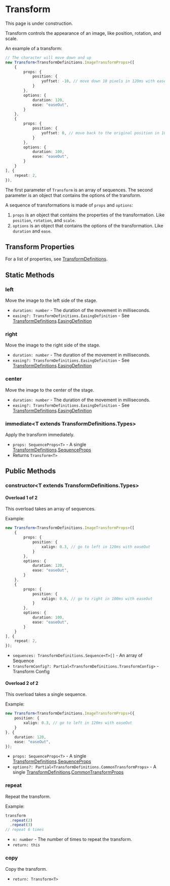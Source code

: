 
# Transform

<Callout type="warning" emoji="⚠️">
    This page is under construction.
</Callout>

Transform controls the appearance of an image, like position, rotation, and scale.

An example of a transform:

```typescript
// The character will move down and up
new Transform<TransformDefinitions.ImageTransformProps>([
    {
        props: {
            position: {
                yoffset: -10, // move down 10 pixels in 120ms with easeOut
            }
        },
        options: {
            duration: 120,
            ease: "easeOut",
        }
    },
    {
        props: {
            position: {
                yoffset: 0, // move back to the original position in 100ms with easeOut
            }
        },
        options: {
            duration: 100,
            ease: "easeOut",
        }
    }
], {
    repeat: 2,
}),
```

The first parameter of `Transform` is an array of sequences. The second parameter is an object that contains the options of the transform. 

A sequence of transformations is made of `props` and `options`:

1. `props` is an object that contains the properties of the transformation. Like `position`, `rotation`, and `scale`.
2. `options` is an object that contains the options of the transformation. Like `duration` and `ease`.

## Transform Properties

For a list of properties, see [TransformDefinitions](../types/TransformDefinitions).

## Static Methods

### left

<Steps>

Move the image to the left side of the stage. 

- `duration: number` - The duration of the movement in milliseconds.
- `easing?: TransformDefinitions.EasingDefinition` - See [TransformDefinitions](../types/TransformDefinitions).[EasingDefinition](../types/TransformDefinitions#EasingDefinition)

</Steps>

### right

<Steps>

Move the image to the right side of the stage.

- `duration: number` - The duration of the movement in milliseconds.
- `easing?: TransformDefinitions.EasingDefinition` - See [TransformDefinitions](../types/TransformDefinitions).[EasingDefinition](../types/TransformDefinitions#EasingDefinition)

</Steps>

### center

<Steps>

Move the image to the center of the stage.

- `duration: number` - The duration of the movement in milliseconds.
- `easing?: TransformDefinitions.EasingDefinition` - See [TransformDefinitions](../types/TransformDefinitions).[EasingDefinition](../types/TransformDefinitions#EasingDefinition)

</Steps>

### immediate\<T extends TransformDefinitions.Types\>

<Steps>

Apply the transform immediately.

- `props: SequenceProps<T>` - A single [TransformDefinitions](../types/TransformDefinitions).[SequenceProps](../types/TransformDefinitions#SequenceProps)
- Returns `Transform<T>`

</Steps>

## Public Methods

### constructor\<T extends TransformDefinitions.Types\>

<Steps>

#### Overload 1 of 2

This overload takes an array of sequences.

Example: 
    
```typescript
new Transform<TransformDefinitions.ImageTransformProps>([
    {
        props: {
            position: {
                xalign: 0.3, // go to left in 120ms with easeOut
            }
        },
        options: {
            duration: 120,
            ease: "easeOut",
        }
    },
    {
        props: {
            position: {
                xalign: 0.6, // go to right in 100ms with easeOut
            }
        },
        options: {
            duration: 100,
            ease: "easeOut",
        }
    }
], {
    repeat: 2,
});
```

- `sequences: TransformDefinitions.Sequence<T>[]` - An array of Sequence
- `transformConfig?: Partial<TransformDefinitions.TransformConfig>` - Transform Config

#### Overload 2 of 2

This overload takes a single sequence.

Example: 
    
```typescript
new Transform<TransformDefinitions.ImageTransformProps>({
    position: {
        xalign: 0.3, // go to left in 120ms with easeOut
    }
}, {
    duration: 120,
    ease: "easeOut",
});
```

- `props: SequenceProps<T>` - A single [TransformDefinitions](../types/TransformDefinitions).[SequenceProps](../types/TransformDefinitions#SequenceProps)
- `options?: Partial<TransformDefinitions.CommonTransformProps>` - A single [TransformDefinitions](../types/TransformDefinitions).[CommonTransformProps](../types/TransformDefinitions#CommonTransformProps)

</Steps>

### repeat

<Steps>

Repeat the transform.

Example: 
    
```typescript
transform
  .repeat(2)
  .repeat(3)
// repeat 6 times
```

- `n: number` - The number of times to repeat the transform.
- `return: this`

</Steps>

### copy

<Steps>

Copy the transform.

- `return: Transform<T>`

</Steps>

